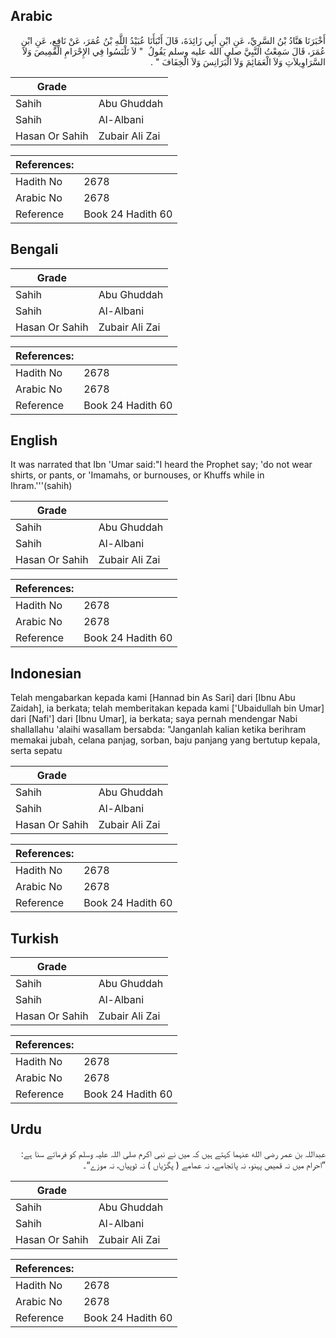## Arabic

<div dir="rtl" lang="ar" style={{fontSize:'larger',backgroundColor:'#f8f9fa',padding:20}}>أَخْبَرَنَا هَنَّادُ بْنُ السَّرِيِّ، عَنِ ابْنِ أَبِي زَائِدَةَ، قَالَ أَنْبَأَنَا عُبَيْدُ اللَّهِ بْنُ عُمَرَ، عَنْ نَافِعٍ، عَنِ ابْنِ عُمَرَ، قَالَ سَمِعْتُ النَّبِيَّ صلى الله عليه وسلم يَقُولُ ‏ "‏ لاَ تَلْبَسُوا فِي الإِحْرَامِ الْقَمِيصَ وَلاَ السَّرَاوِيلاَتِ وَلاَ الْعَمَائِمَ وَلاَ الْبَرَانِسَ وَلاَ الْخِفَافَ ‏"‏ ‏.‏</div><div style={{backgroundColor:'#f8f9fa',padding:20, marginBottom: 10}}><table>
      <thead>
        <tr>
          <th>Grade</th>
          <th></th>
        </tr>
      </thead>
      <tbody>
<tr><td>Sahih</td><td>Abu Ghuddah</td></tr><tr><td>Sahih</td><td>Al-Albani</td></tr><tr><td>Hasan Or Sahih</td><td>Zubair Ali Zai</td></tr></tbody></table><table>
        <thead>
          <tr>
            <th>References:</th>
            <th></th>
          </tr>
        </thead>
        <tbody><tr><td>Hadith No</td><td>2678</td></tr><tr><td>Arabic No</td><td>2678</td></tr><tr><td>Reference</td><td>Book 24 Hadith 60</td></tr></tbody></table></div>

## Bengali

<div dir="ltr" lang="bn" style={{fontSize:'larger',backgroundColor:'#f8f9fa',padding:20}}></div><div style={{backgroundColor:'#f8f9fa',padding:20, marginBottom: 10}}><table>
      <thead>
        <tr>
          <th>Grade</th>
          <th></th>
        </tr>
      </thead>
      <tbody>
<tr><td>Sahih</td><td>Abu Ghuddah</td></tr><tr><td>Sahih</td><td>Al-Albani</td></tr><tr><td>Hasan Or Sahih</td><td>Zubair Ali Zai</td></tr></tbody></table><table>
        <thead>
          <tr>
            <th>References:</th>
            <th></th>
          </tr>
        </thead>
        <tbody><tr><td>Hadith No</td><td>2678</td></tr><tr><td>Arabic No</td><td>2678</td></tr><tr><td>Reference</td><td>Book 24 Hadith 60</td></tr></tbody></table></div>

## English

<div dir="ltr" lang="en" style={{fontSize:'larger',backgroundColor:'#f8f9fa',padding:20}}>It was narrated that Ibn 'Umar said:"I heard the Prophet say; 'do not wear shirts, or pants, or 'Imamahs, or burnouses, or Khuffs while in Ihram.'''(sahih)</div><div style={{backgroundColor:'#f8f9fa',padding:20, marginBottom: 10}}><table>
      <thead>
        <tr>
          <th>Grade</th>
          <th></th>
        </tr>
      </thead>
      <tbody>
<tr><td>Sahih</td><td>Abu Ghuddah</td></tr><tr><td>Sahih</td><td>Al-Albani</td></tr><tr><td>Hasan Or Sahih</td><td>Zubair Ali Zai</td></tr></tbody></table><table>
        <thead>
          <tr>
            <th>References:</th>
            <th></th>
          </tr>
        </thead>
        <tbody><tr><td>Hadith No</td><td>2678</td></tr><tr><td>Arabic No</td><td>2678</td></tr><tr><td>Reference</td><td>Book 24 Hadith 60</td></tr></tbody></table></div>

## Indonesian

<div dir="ltr" lang="id" style={{fontSize:'larger',backgroundColor:'#f8f9fa',padding:20}}>Telah mengabarkan kepada kami [Hannad bin As Sari] dari [Ibnu Abu Zaidah], ia berkata; telah memberitakan kepada kami ['Ubaidullah bin Umar] dari [Nafi'] dari [Ibnu Umar], ia berkata; saya pernah mendengar Nabi shallallahu 'alaihi wasallam bersabda: "Janganlah kalian ketika berihram memakai jubah, celana panjag, sorban, baju panjang yang bertutup kepala, serta sepatu</div><div style={{backgroundColor:'#f8f9fa',padding:20, marginBottom: 10}}><table>
      <thead>
        <tr>
          <th>Grade</th>
          <th></th>
        </tr>
      </thead>
      <tbody>
<tr><td>Sahih</td><td>Abu Ghuddah</td></tr><tr><td>Sahih</td><td>Al-Albani</td></tr><tr><td>Hasan Or Sahih</td><td>Zubair Ali Zai</td></tr></tbody></table><table>
        <thead>
          <tr>
            <th>References:</th>
            <th></th>
          </tr>
        </thead>
        <tbody><tr><td>Hadith No</td><td>2678</td></tr><tr><td>Arabic No</td><td>2678</td></tr><tr><td>Reference</td><td>Book 24 Hadith 60</td></tr></tbody></table></div>

## Turkish

<div dir="ltr" lang="tr" style={{fontSize:'larger',backgroundColor:'#f8f9fa',padding:20}}></div><div style={{backgroundColor:'#f8f9fa',padding:20, marginBottom: 10}}><table>
      <thead>
        <tr>
          <th>Grade</th>
          <th></th>
        </tr>
      </thead>
      <tbody>
<tr><td>Sahih</td><td>Abu Ghuddah</td></tr><tr><td>Sahih</td><td>Al-Albani</td></tr><tr><td>Hasan Or Sahih</td><td>Zubair Ali Zai</td></tr></tbody></table><table>
        <thead>
          <tr>
            <th>References:</th>
            <th></th>
          </tr>
        </thead>
        <tbody><tr><td>Hadith No</td><td>2678</td></tr><tr><td>Arabic No</td><td>2678</td></tr><tr><td>Reference</td><td>Book 24 Hadith 60</td></tr></tbody></table></div>

## Urdu

<div dir="rtl" lang="ur" style={{fontSize:'larger',backgroundColor:'#f8f9fa',padding:20}}>عبداللہ بن عمر رضی الله عنہما کہتے ہیں کہ میں نے نبی اکرم صلی اللہ علیہ وسلم کو فرماتے سنا ہے: ”احرام میں نہ قمیص پہنو، نہ پائجامے، نہ عمامے ( پگڑیاں ) نہ ٹوپیاں، نہ موزے“۔</div><div style={{backgroundColor:'#f8f9fa',padding:20, marginBottom: 10}}><table>
      <thead>
        <tr>
          <th>Grade</th>
          <th></th>
        </tr>
      </thead>
      <tbody>
<tr><td>Sahih</td><td>Abu Ghuddah</td></tr><tr><td>Sahih</td><td>Al-Albani</td></tr><tr><td>Hasan Or Sahih</td><td>Zubair Ali Zai</td></tr></tbody></table><table>
        <thead>
          <tr>
            <th>References:</th>
            <th></th>
          </tr>
        </thead>
        <tbody><tr><td>Hadith No</td><td>2678</td></tr><tr><td>Arabic No</td><td>2678</td></tr><tr><td>Reference</td><td>Book 24 Hadith 60</td></tr></tbody></table></div>